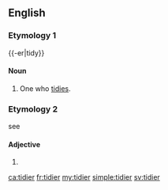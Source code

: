 ==English==

===Etymology 1===
{{-er|tidy}}

====Noun====
{{en-noun}}

# One who [[tidy|tidies]].

===Etymology 2===
see {{term|tidy|lang=en}}

====Adjective====
{{head|en|adjective comparative form}}

# {{en-comparative of|tidy}}

[[ca:tidier]]
[[fr:tidier]]
[[my:tidier]]
[[simple:tidier]]
[[sv:tidier]]